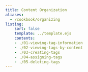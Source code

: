 ```yaml
---
title: Content Organization
aliases:
  - /cookbook/organizing
listing:
    sort: false
    template: ../template.ejs
    contents:
    - ./01-viewing-tag-information
    - ./02-viewing-tags-by-content
    - ./03-creating-tags
    - ./04-assigning-tags
    - ./05-deleting-tags
---
```


